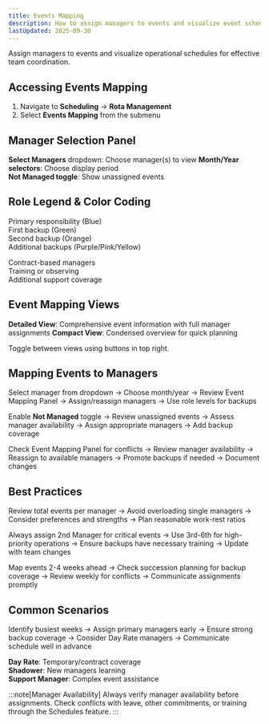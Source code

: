 ```yaml
---
title: Events Mapping
description: How to assign managers to events and visualize event schedules
lastUpdated: 2025-09-30
---
```



Assign managers to events and visualize operational schedules for effective team coordination.

## Accessing Events Mapping

1. Navigate to **Scheduling** → **Rota Management**
2. Select **Events Mapping** from the submenu

## Manager Selection Panel

**Select Managers** dropdown: Choose manager(s) to view
**Month/Year selectors**: Choose display period  
**Not Managed toggle**: Show unassigned events

## Role Legend & Color Coding

<Accordion>
  <AccordionItem title="Manager Levels">
    <p>
      <Badge text="1st Manager" variant="success" /> Primary responsibility (Blue)<br/>
      <Badge text="2nd Manager" variant="caution" /> First backup (Green)<br/>
      <Badge text="3rd Manager" variant="note" /> Second backup (Orange)<br/>
      <Badge text="4th-6th Manager" variant="tip" /> Additional backups (Purple/Pink/Yellow)
    </p>
  </AccordionItem>
  <AccordionItem title="Specialized Roles">
    <p>
      <Badge text="Day Rate" variant="note" /> Contract-based managers<br/>
      <Badge text="Shadower" variant="tip" /> Training or observing<br/>
      <Badge text="Support Manager" variant="caution" /> Additional support coverage
    </p>
  </AccordionItem>
</Accordion>

## Event Mapping Views

**Detailed View**: Comprehensive event information with full manager assignments
**Compact View**: Condensed overview for quick planning

Toggle between views using buttons in top right.

## Mapping Events to Managers

<Accordion>
  <AccordionItem title="Basic Assignment Process">
    <p>
      Select manager from dropdown → Choose month/year → Review Event Mapping Panel → Assign/reassign managers → Use role levels for backups
    </p>
  </AccordionItem>
  <AccordionItem title="Handling Unassigned Events">
    <p>
      Enable <strong>Not Managed</strong> toggle → Review unassigned events → Assess manager availability → Assign appropriate managers → Add backup coverage
    </p>
  </AccordionItem>
  <AccordionItem title="Managing Schedule Conflicts">
    <p>
      Check Event Mapping Panel for conflicts → Review manager availability → Reassign to available managers → Promote backups if needed → Document changes
    </p>
  </AccordionItem>
</Accordion>

## Best Practices

<Accordion>
  <AccordionItem title="Workload Distribution">
    <p>
      Review total events per manager → Avoid overloading single managers → Consider preferences and strengths → Plan reasonable work-rest ratios
    </p>
  </AccordionItem>
  <AccordionItem title="Backup Coverage Planning">
    <p>
      Always assign 2nd Manager for critical events → Use 3rd-6th for high-priority operations → Ensure backups have necessary training → Update with team changes
    </p>
  </AccordionItem>
  <AccordionItem title="Effective Planning">
    <p>
      Map events 2-4 weeks ahead → Check succession planning for backup coverage → Review weekly for conflicts → Communicate assignments promptly
    </p>
  </AccordionItem>
</Accordion>

## Common Scenarios

<Accordion>
  <AccordionItem title="Peak Period Planning">
    <p>
      Identify busiest weeks → Assign primary managers early → Ensure strong backup coverage → Consider Day Rate managers → Communicate schedule well in advance
    </p>
  </AccordionItem>
  <AccordionItem title="Using Specialized Roles">
    <p>
      <strong>Day Rate</strong>: Temporary/contract coverage<br/>
      <strong>Shadower</strong>: New managers learning<br/>
      <strong>Support Manager</strong>: Complex event assistance
    </p>
  </AccordionItem>
</Accordion>

:::note[Manager Availability]
Always verify manager availability before assignments. Check conflicts with leave, other commitments, or training through the Schedules feature.
:::